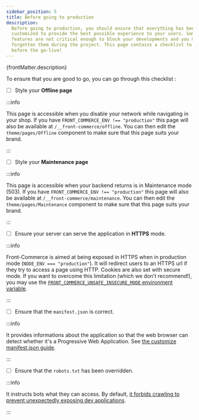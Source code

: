 ```yaml
---
sidebar_position: 5
title: Before going to production
description:
  Before going to production, you should ensure that everything has been
  customized to provide the best possible experience to your users. Some
  features are not critical enough to block your developments and you may have
  forgotten them during the project. This page contains a checklist to help you
  before the go-live!
---
```


<p>{frontMatter.description}</p>

To ensure that you are good to go, you can go through this checklist :

- [ ] Style your **Offline page**

<div className="pl-6">

:::info

This page is accessible when you disable your network while navigating in your
shop. If you have `FRONT_COMMERCE_ENV !== "production"` this page will also be
available at `/__front-commerce/offline`. You can then edit the
`theme/pages/Offline` component to make sure that this page suits your brand.

:::

</div>

- [ ] Style your **Maintenance page**

<div className="pl-6">

:::info

This page is accessible when your backend returns is in Maintenance mode (503).
If you have `FRONT_COMMERCE_ENV !== "production"` this page will also be
available at `/__front-commerce/maintenance`. You can then edit the
`theme/pages/Maintenance` component to make sure that this page suits your
brand.

:::

</div>

- [ ] Ensure your server can serve the application in **HTTPS** mode.

<div className="pl-6">

:::info

Front-Commerce is aimed at being exposed in HTTPS when in production mode
(`NODE_ENV === "production"`). It will redirect users to an HTTPS url if they
try to access a page using HTTP. Cookies are also set with secure mode. If you
want to overcome this limitation (which we don’t recommend!), you may use the
[`FRONT_COMMERCE_UNSAFE_INSECURE_MODE` environment variable](/docs/reference/environment-variables#Host).

:::

</div>

- [ ] Ensure that the `manifest.json` is correct.

<div className="pl-6">

:::info

It provides informations about the application so that the web browser can
detect whether it's a Progressive Web Application. See [the customize
manifest.json guide](/docs/advanced/theme/manifest-json).

:::

</div>

- [ ] Ensure that the `robots.txt` has been overridden.

<div className="pl-6">

:::info

It instructs bots what they can access. By default,
[it forbids crawling to prevent unexpectedly exposing dev applications](https://gitlab.com/front-commerce/front-commerce/-/blob/main/public/robots.txt).

:::

</div>
